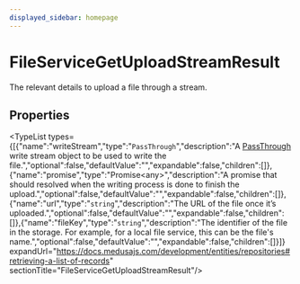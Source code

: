 ```yaml
---
displayed_sidebar: homepage
---
```



# FileServiceGetUploadStreamResult

The relevant details to upload a file through a stream.

## Properties

<TypeList types={[{"name":"writeStream","type":"`PassThrough`","description":"A [PassThrough](https://nodejs.org/api/stream.html#class-streampassthrough) write stream object to be used to write the file.","optional":false,"defaultValue":"","expandable":false,"children":[]},{"name":"promise","type":"Promise&#60;any&#62;","description":"A promise that should resolved when the writing process is done to finish the upload.","optional":false,"defaultValue":"","expandable":false,"children":[]},{"name":"url","type":"`string`","description":"The URL of the file once it’s uploaded.","optional":false,"defaultValue":"","expandable":false,"children":[]},{"name":"fileKey","type":"`string`","description":"The identifier of the file in the storage. For example, for a local file service, this can be the file's name.","optional":false,"defaultValue":"","expandable":false,"children":[]}]} expandUrl="https://docs.medusajs.com/development/entities/repositories#retrieving-a-list-of-records" sectionTitle="FileServiceGetUploadStreamResult"/>
